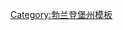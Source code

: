 {{Navbox
|bodyclass=hlist
|name=乌克马克县行政区划
|title=[[德国]][[勃兰登堡州]][[乌克马克县]]行政区划
|image=[[File:DEU Landkreis Uckermark COA.svg|60px|乌克马克县县徽]]
|above=
|list1=
*[[安格尔明德]]
*[[贝尔克霍尔茨-迈恩堡]]
*[[博伊岑堡兰]]
*[[布吕索]]
*[[卡尔姆措-瓦尔莫]]
*[[卡瑟科]]
*[[弗利特-施泰格利茨]]
*[[加尔茨]]
*[[盖斯瓦尔德]]
*[[格里茨]]
*[[格拉姆措]]
*[[格吕诺]]
*[[霍恩塞尔肖-大平诺]]
*[[利兴]]
*[[马克兰丁]]
*[[梅舍林]]
*[[米尔默斯多夫]]
*[[米滕瓦尔德 (乌克马克县)|米滕瓦尔德]]
*[[西北乌克马克]]
*[[上于克湖镇]]
*[[帕索 (勃兰登堡州)|帕索]]
*[[平诺 (勃兰登堡州)|平诺]]
*'''[[普伦茨劳]]'''
*[[兰多塔尔]]
*[[申肯贝格]]
*[[申费尔德 (勃兰登堡州)|申费尔德]]
*[[施韦特 (勃兰登堡州)|施韦特]]
*[[坦托]]
*[[泰门-林根瓦尔德]]
*[[滕普林]]
*[[乌克费尔德]]
*[[乌克兰 (勃兰登堡州)|乌克兰]]
*[[齐肖]]
|below=
}}<noinclude>
[[Category:勃兰登堡州模板]]
</noinclude>